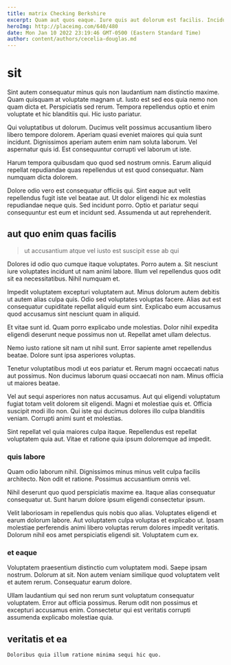```yaml
---
title: matrix Checking Berkshire
excerpt: Quam aut quos eaque. Iure quis aut dolorum est facilis. Incidunt voluptas blanditiis magni.
heroImg: http://placeimg.com/640/480
date: Mon Jan 10 2022 23:19:46 GMT-0500 (Eastern Standard Time)
author: content/authors/cecelia-douglas.md
---
```

# sit

Sint autem consequatur minus quis non laudantium nam distinctio maxime. Quam quisquam at voluptate magnam ut. Iusto est sed eos quia nemo non quam dicta et. Perspiciatis sed rerum. Tempora repellendus optio et enim voluptate et hic blanditiis qui. Hic iusto pariatur.
  
Qui voluptatibus ut dolorum. Ducimus velit possimus accusantium libero libero tempore dolorem. Aperiam quasi eveniet maiores qui quia sunt incidunt. Dignissimos aperiam autem enim nam soluta laborum. Vel aspernatur quis id. Est consequuntur corrupti vel laborum ut iste.
  
Harum tempora quibusdam quo quod sed nostrum omnis. Earum aliquid repellat repudiandae quas repellendus ut est quod consequatur. Nam numquam dicta dolorem.
  
Dolore odio vero est consequatur officiis qui. Sint eaque aut velit repellendus fugit iste vel beatae aut. Ut dolor eligendi hic ex molestias repudiandae neque quis. Sed incidunt porro. Optio et pariatur sequi consequuntur est eum et incidunt sed. Assumenda ut aut reprehenderit.

## aut quo enim quas facilis

> ut accusantium atque vel iusto est suscipit esse ab qui

Dolores id odio quo cumque itaque voluptates. Porro autem a. Sit nesciunt iure voluptates incidunt ut nam animi labore. Illum vel repellendus quos odit sit ea necessitatibus. Nihil numquam et.
  
Impedit voluptatem excepturi voluptatem aut. Minus dolorum autem debitis ut autem alias culpa quis. Odio sed voluptates voluptas facere. Alias aut est consequatur cupiditate repellat aliquid eum sint. Explicabo eum accusamus quod accusamus sint nesciunt quam in aliquid.
  
Et vitae sunt id. Quam porro explicabo unde molestias. Dolor nihil expedita eligendi deserunt neque possimus non ut. Repellat amet ullam delectus.
  
Nemo iusto ratione sit nam ut nihil sunt. Error sapiente amet repellendus beatae. Dolore sunt ipsa asperiores voluptas.
  
Tenetur voluptatibus modi ut eos pariatur et. Rerum magni occaecati natus aut possimus. Non ducimus laborum quasi occaecati non nam. Minus officia ut maiores beatae.
  
Vel aut sequi asperiores non natus accusamus. Aut qui eligendi voluptatum fugiat totam velit dolorem sit eligendi. Magni et molestiae quis et. Officia suscipit modi illo non. Qui iste qui ducimus dolores illo culpa blanditiis veniam. Corrupti animi sunt et molestias.
  
Sint repellat vel quia maiores culpa itaque. Repellendus est repellat voluptatem quia aut. Vitae et ratione quia ipsum doloremque ad impedit.

### quis labore

Quam odio laborum nihil. Dignissimos minus minus velit culpa facilis architecto. Non odit et ratione. Possimus accusantium omnis vel.
  
Nihil deserunt quo quod perspiciatis maxime ea. Itaque alias consequatur consequatur ut. Sunt harum dolore ipsum eligendi consectetur ipsum.
  
Velit laboriosam in repellendus quis nobis quo alias. Voluptates eligendi et earum dolorum labore. Aut voluptatem culpa voluptas et explicabo ut. Ipsam molestiae perferendis animi libero voluptas rerum dolores impedit veritatis. Dolorum nihil eos amet perspiciatis eligendi sit. Voluptatem cum ex.

### et eaque

Voluptatem praesentium distinctio cum voluptatem modi. Saepe ipsam nostrum. Dolorum at sit. Non autem veniam similique quod voluptatem velit et autem rerum. Consequatur earum dolore.
  
Ullam laudantium qui sed non rerum sunt voluptatum consequatur voluptatem. Error aut officia possimus. Rerum odit non possimus et excepturi accusamus enim. Consectetur qui est veritatis corrupti assumenda explicabo molestiae quia.

## veritatis et ea

```text
Doloribus quia illum ratione minima sequi hic quo.
```


